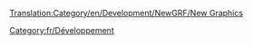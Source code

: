 [[Translation:Category/en/Development/NewGRF/New Graphics]]

{{en/Bilingual box| Fr
| ''Ce qui suit est une liste de pages relatives au développement des nouveaux graphismes.''
| ''The following is a list of pages relating to New Graphics development.''}}

[[Category:fr/Développement]]